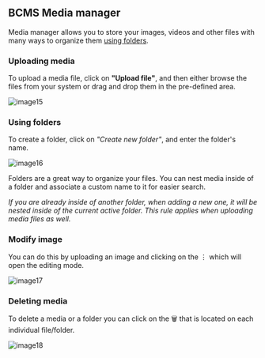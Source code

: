 ## BCMS Media manager

Media manager allows you to store your images, videos and other files with many ways to organize them [using folders](#entries).

### Uploading media

To upload a media file, click on **"Upload file"**, and then either browse the files from your system or drag and drop them in the pre-defined area.

![image15](cloud/15.png)

### Using folders

To create a folder, click on *"Create new folder"*, and enter the folder's name.

![image16](cloud/16.png)

Folders are a great way to organize your files. You can nest media inside of a folder and associate a custom name to it for easier search.

*If you are already inside of another folder, when adding a new one, it will be nested inside of the current active folder. This rule applies when uploading media files as well.*

### Modify image

You can do this by uploading an image and clicking on the ⋮ which will open the editing mode.

![image17](cloud/17.png)

### Deleting media

To delete a media or a folder you can click on the 🗑️ that is located on each individual file/folder.

![image18](cloud/18.png)

